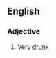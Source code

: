 ==English==

===Adjective===
{{en-adj}}

#{{context|UK|slang}} Very [[drunk]]

{{delete|This word has very little currency and is not used in common English (UK) slang}}